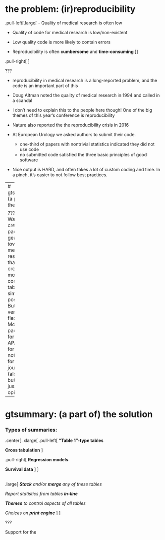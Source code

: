 # the problem: (ir)reproducibility

.pull-left[.large[
- Quality of medical research is often low

- Quality of code for medical research is low/non-existent

- Low quality code is more likely to contain errors

- Reproducibility is often **cumbersome** and **time-consuming**
]]

.pull-right[
<p align="center"><img src="images/reproducibility-graphic-online1.jpeg" width=90%></p>
]


???

- reproducibility in medical research is a long-reported problem, and the code is an important part of this

- Doug Altman noted the quality of medical research in 1994 and called in a scandal

- I don't need to explain this to the people here though! One of the big themes of this year's conference is reproducibility

- Nature also reported the the reproducibility crisis in 2016

- At European Urology we asked authors to submit their code.
    - one-third of papers with nontrivial statistics indicated they did not use code
    - no submitted code satisfied the three basic principles of good software
    
- Nice output is HARD, and often takes a lot of custom coding and time. In a pinch, it's easier to not follow best practices.


---
# gtsummary: (a part of) the solution
<p align="center"><img src="images/gtsummary-HexSticker.png" width=50%></p>


???
- Wanted to create package geared towards medical research that made creating the most common tables as simple as possible
    - But also very flexible
    - Most packages for R use APA formatting...not helpful for medical journals (also, life, but that is just my opinion!)

---
# gtsummary: (a part of) the solution

### Types of summaries:
.center[
.xlarge[
.pull-left[
**"Table 1"-type tables**

**Cross tabulation**
]

.pull-right[
**Regression models**

**Survival data**
]
]

<br>
.large[
_**Stack** and/or **merge** any of these tables_

_Report statistics from tables **in-line**_

_**Themes** to control aspects of all tables_

_Choices on **print engine**_
]
]

???

Support for the 
